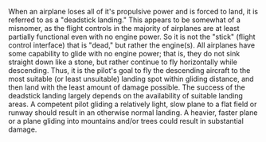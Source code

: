 When an airplane loses all of it's propulsive power and is forced to land, it is referred to as a "deadstick landing."  This appears to be somewhat of a misnomer, as the flight controls in the majority of airplanes are at least partially functional even with no engine power.  So it is not the "stick" (flight control interface) that is "dead," but rather the engine(s).  All airplanes have some capability to glide with no engine power; that is, they do not sink straight down like a stone, but rather continue to fly horizontally while descending.  Thus, it is the pilot's goal to fly the descending aircraft to the most suitable (or least unsuitable) landing spot within gliding distance, and then land with the least amount of damage possible.  The success of the deadstick landing largely depends on the availability of suitable landing areas.  A competent pilot gliding a relatively light, slow plane to a flat field or runway should result in an otherwise normal landing.  A heavier, faster plane or a plane gliding into mountains and/or trees could result in substantial damage.

{{wikify}}
{{rfc}}
